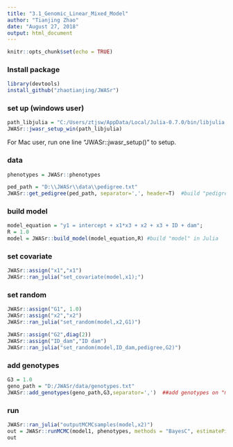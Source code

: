 ```yaml
---
title: "3.1_Genomic_Linear_Mixed_Model"
author: "Tianjing Zhao"
date: "August 27, 2018"
output: html_document
---
```


```r
knitr::opts_chunk$set(echo = TRUE)
```


### Install package
```r
library(devtools)
install_github("zhaotianjing/JWASr")
```

### set up (windows user)
```r
path_libjulia = "C:/Users/ztjsw/AppData/Local/Julia-0.7.0/bin/libjulia.dll"
JWASr::jwasr_setup_win(path_libjulia)
```
For Mac user, run one line "JWASr::jwasr_setup()" to setup.


### data
```r
phenotypes = JWASr::phenotypes

ped_path = "D:\\JWASr\\data\\pedigree.txt"
JWASr::get_pedigree(ped_path, separator=',', header=T)  #build "pedigree" in Julia
```

### build model
```r
model_equation = "y1 = intercept + x1*x3 + x2 + x3 + ID + dam";
R = 1.0
model = JWASr::build_model(model_equation,R) #build "model" in Julia
```

### set covariate
```r
JWASr::assign("x1","x1")
JWASr::ran_julia("set_covariate(model,x1);")
```


### set random
```r
JWASr::assign("G1", 1.0)
JWASr::assign("x2","x2")
JWASr::ran_julia("set_random(model,x2,G1)")
```
```r
JWASr::assign("G2",diag(2))
JWASr::assign("ID_dam","ID dam")
JWASr::ran_julia("set_random(model,ID_dam,pedigree,G2)")
```

### add genotypes
```r
G3 = 1.0
geno_path = "D:/JWASr/data/genotypes.txt"
JWASr::add_genotypes(geno_path,G3,separator=',')  ##add genotypes on "model"
```

### run
```r
JWASr::ran_julia("outputMCMCsamples(model,x2)")
out = JWASr::runMCMC(model1, phenotypes, methods = "BayesC", estimatePi = 1, chain_length = 5000, output_samples_frequency = 100)  #estimatePi = 1 : true; 0: false
out
```

